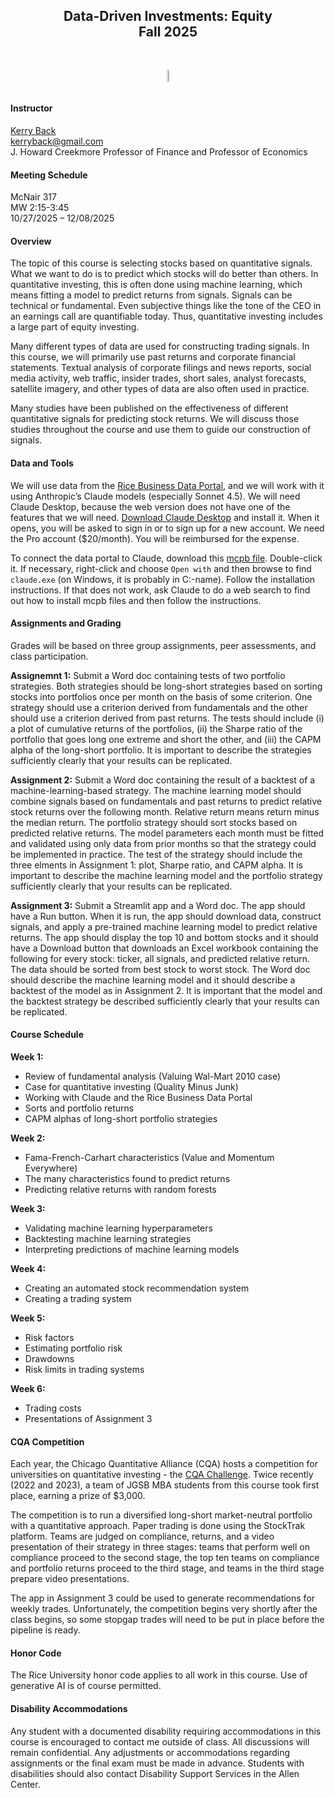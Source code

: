 :::: {style="text-align: center; display: flex; flex-direction: column; align-items: center; gap: 1rem;"}

## Data-Driven Investments: Equity<br>Fall 2025

![](RiceBusiness-transparent-logo-sm.png){width=40%}

::::



#### Instructor

[Kerry Back](https://kerryback.com)<br> 
[kerryback@gmail.com](mailto: kerryback@gmail.com)<br>
J. Howard Creekmore Professor of Finance and Professor of Economics


#### Meeting Schedule

McNair 317<br>
MW 2:15-3:45<br>
10/27/2025 -- 12/08/2025


#### Overview

The topic of this course is selecting stocks based on quantitative signals.    What we want to do is to predict  which stocks will do better than others.  In quantitative investing, this is often done using machine learning, which means fitting a model to predict returns from signals.  Signals can be technical or fundamental.  Even subjective things like the tone of the CEO in an earnings call are quantifiable today.  Thus, quantitative investing includes a large part of equity investing. 

Many different types of data are used for constructing trading signals.  In this course, we will primarily use past returns and corporate financial statements.  Textual analysis of corporate filings and news reports, social media activity, web traffic, insider trades, short sales, analyst forecasts, satellite imagery, and other types of data are also often used in practice. 

Many studies have been published on the effectiveness of different quantitative signals for predicting stock returns.  We will discuss those studies throughout the course and use them to guide our construction of signals.  

#### Data and Tools

We will use data from the [Rice Business Data Portal](https:/data-portal.rice-business.org), and we will work with it using Anthropic's Claude models (especially Sonnet 4.5).  We will need Claude Desktop, because the web version does not have one of the features that we will need.  [Download Claude Desktop](https://claude.ai/download) and install it.  When it opens, you will be asked to sign in or to sign up for a new account.  We need the Pro account ($20/month).  You will be reimbursed for the expense.  

To connect the data portal to Claude, download this [mcpb file](rice-stock-data.mcpb).  Double-click it.  If necessary, right-click and choose `Open with` and then browse to find `claude.exe` (on Windows, it is probably in C:\users\your-name\AppData\Local\AnthropicClaude).  Follow the installation instructions.  If that does not work, ask Claude to do a web search to find out how to install mcpb files and then follow the instructions.  


#### Assignments and Grading

Grades will be based on three group assignments, peer assessments, and class participation.  

**Assignemnt 1:**  Submit a Word doc containing tests of two portfolio strategies.  Both strategies should be long-short strategies based on sorting stocks into portfolios once per month on the basis of some criterion.  One strategy should use a criterion derived from fundamentals and the other should use a criterion derived from past returns.  The tests should include (i) a plot of cumulative returns of the portfolios, (ii) the Sharpe ratio of the portfolio that goes long one extreme and short the other, and (iii) the CAPM alpha of the long-short portfolio.  It is important to describe the strategies sufficiently clearly that your results can be replicated. 

**Assignment 2:**  Submit a Word doc containing the result of a backtest of a machine-learning-based strategy.  The machine learning model should combine signals based on fundamentals and past returns to predict relative stock returns over the following month.  Relative return means return minus the median return.  The portfolio strategy should sort stocks based on predicted relative returns.  The model parameters each month must be fitted and validated using only data from prior months so that the strategy could be implemented in practice.  The test of the strategy should include the three elments in Assignment 1: plot, Sharpe ratio, and CAPM alpha.  It is important to describe the machine learning model and the portfolio strategy  sufficiently clearly that your results can be replicated. 

**Assignment 3:**  Submit a Streamlit app and a Word doc.  The app should have a Run button.  When it is run, the app should download data, construct signals, and apply a pre-trained machine learning model to predict relative returns.  The app should display the top 10 and bottom stocks and it should have a Download button that downloads an Excel workbook containing the following for every stock: ticker, all signals, and predicted relative return.  The data should be sorted from best stock to worst stock.  The Word doc should describe the machine learning model and it should describe a backtest of the model as in Assignment 2.  It is important that the model and the backtest strategy be described sufficiently clearly that your results can be replicated.  

#### Course Schedule

**Week 1:**

- Review of fundamental analysis (Valuing Wal-Mart 2010 case)
- Case for quantitative investing (Quality Minus Junk)
- Working with Claude and the Rice Business Data Portal
- Sorts and portfolio returns 
- CAPM alphas of long-short portfolio strategies

**Week 2:**
 
- Fama-French-Carhart characteristics (Value and Momentum Everywhere)
- The many characteristics found to predict returns 
- Predicting relative returns with random forests

**Week 3:**

- Validating machine learning hyperparameters
- Backtesting machine learning strategies
- Interpreting predictions of machine learning models


**Week 4:**

- Creating an automated stock recommendation system
- Creating a trading system

**Week 5:**

- Risk factors
- Estimating portfolio risk 
- Drawdowns
- Risk limits in trading systems 

**Week 6:**

- Trading costs
- Presentations of Assignment 3

#### CQA Competition

Each year, the Chicago Quantitative Alliance (CQA) hosts a competition for universities on quantitative investing - the [CQA Challenge](https://www.cqa.org/investment_challenge).  Twice recently (2022 and 2023), a team of JGSB MBA students from this course took first place, earning a prize of $3,000.  

The competition is to run a diversified long-short market-neutral portfolio with a quantitative approach.  Paper trading is done using the StockTrak platform.  Teams are judged on compliance, returns, and a video presentation of their strategy in three stages: teams that perform well on compliance proceed to the second stage, the top ten teams on compliance and portfolio returns proceed to the third stage, and teams in the third stage prepare video presentations.  

The app in Assignment 3 could be used to generate recommendations for weekly trades.  Unfortunately, the competition begins very shortly after the class begins, so some stopgap trades will need to be put in place before the pipeline is ready.

#### Honor Code

The Rice University honor code applies to all work in this course.  Use of generative AI is of course permitted.

#### Disability Accommodations

Any student with a documented disability requiring accommodations in this course is encouraged to
contact me outside of class. All discussions will remain confidential. Any adjustments or accommodations
regarding assignments or the final exam must be made in advance. Students with disabilities
should also contact Disability Support Services in the Allen Center.





